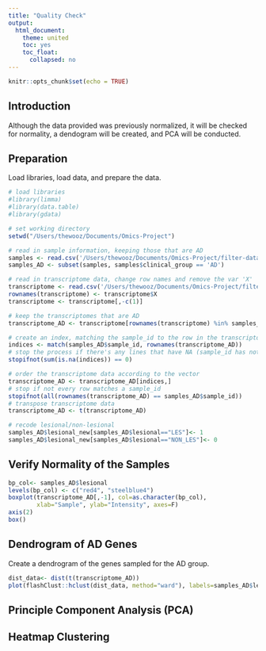 ```yaml
---
title: "Quality Check"
output:
  html_document:
    theme: united
    toc: yes
    toc_float:
      collapsed: no
---
```


```r
knitr::opts_chunk$set(echo = TRUE)
```


## Introduction

Although the data provided was previously normalized, it will be checked for normality, a dendogram will be created, and PCA will be conducted. 

## Preparation

Load libraries, load data, and prepare the data. 

```r
# load libraries
#library(limma)
#library(data.table)
#library(gdata)

# set working directory
setwd("/Users/thewooz/Documents/Omics-Project")

# read in sample information, keeping those that are AD
samples <- read.csv('/Users/thewooz/Documents/Omics-Project/filter-data/all.csv')
samples_AD <- subset(samples, samples$clinical_group == 'AD')

# read in transcriptome data, change row names and remove the var 'X'
transcriptome <- read.csv('/Users/thewooz/Documents/Omics-Project/filter-data/transcriptome.csv')
rownames(transcriptome) <- transcriptome$X
transcriptome <- transcriptome[,-c(1)]

# keep the transcriptomes that are AD
transcriptome_AD <- transcriptome[rownames(transcriptome) %in% samples_AD$sample_id, ]

# create an index, matching the sample_id to the row in the transcriptome
indices <- match(samples_AD$sample_id, rownames(transcriptome_AD))
# stop the process if there's any lines that have NA (sample_id has not matching transcriptome)
stopifnot(sum(is.na(indices)) == 0)

# order the transcriptome data according to the vector
transcriptome_AD <- transcriptome_AD[indices,]
# stop if not every row matches a sample_id
stopifnot(all(rownames(transcriptome_AD) == samples_AD$sample_id))
# transpose transcriptome data
transcriptome_AD <- t(transcriptome_AD)

# recode lesional/non-lesional
samples_AD$lesional_new[samples_AD$lesional=="LES"]<- 1
samples_AD$lesional_new[samples_AD$lesional=="NON_LES"]<- 0   
```


## Verify Normality of the Samples

```r
bp_col<- samples_AD$lesional
levels(bp_col) <- c("red4", "steelblue4")
boxplot(transcriptome_AD[,-1], col=as.character(bp_col), 
        xlab="Sample", ylab="Intensity", axes=F)
axis(2)
box()
```


## Dendrogram of AD Genes

Create a dendrogram of the genes sampled for the AD group. 


```r
dist_data<- dist(t(transcriptome_AD))
plot(flashClust::hclust(dist_data, method="ward"), labels=samples_AD$lesional)

```


## Principle Component Analysis (PCA)



## Heatmap Clustering


